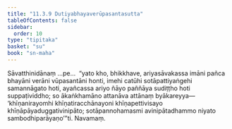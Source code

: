 ```yaml
---
title: "11.3.9 Dutiyabhayaverūpasantasutta"
tableOfContents: false
sidebar:
  order: 10
type: "tipitaka"
basket: "su"
book: "sn-maha"
---
```



<DynamicBreadcrumb />

<Division number="1025" book="sn-maha">

<Paragraph number="1986" book="sn-maha">
Sāvatthinidānaṃ …pe…  “yato kho, bhikkhave, ariyasāvakassa imāni pañca bhayāni verāni vūpasantāni honti, imehi catūhi sotāpattiyaṅgehi samannāgato hoti, ayañcassa ariyo ñāyo paññāya sudiṭṭho hoti suppaṭividdho; so ākaṅkhamāno attanāva attānaṃ byākareyya—  ‘khīṇanirayomhi khīṇatiracchānayoni khīṇapettivisayo khīṇāpāyaduggativinipāto; sotāpannohamasmi avinipātadhammo niyato sambodhiparāyaṇo’”ti.

</Paragraph>
</Division>

<Paragraph number="1987" type="center" book="sn-maha">
Navamaṃ.
</Paragraph>